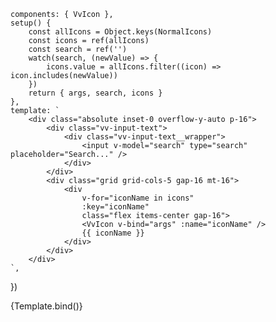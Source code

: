 
<Meta
	title="Components/Icon/Collection"
	component={VvIcon}
	args={defaultArgs}
	argTypes={argTypes}
/>

	components: { VvIcon },
	setup() {
		const allIcons = Object.keys(NormalIcons)
		const icons = ref(allIcons)
		const search = ref('')
		watch(search, (newValue) => {
			icons.value = allIcons.filter((icon) => icon.includes(newValue))
		})
		return { args, search, icons }
	},
	template: `
		<div class="absolute inset-0 overflow-y-auto p-16">
			<div class="vv-input-text">
				<div class="vv-input-text__wrapper">
					<input v-model="search" type="search" placeholder="Search..." />
				</div>
			</div>
			<div class="grid grid-cols-5 gap-16 mt-16">
				<div
					v-for="iconName in icons"
					:key="iconName"
					class="flex items-center gap-16">
					<VvIcon v-bind="args" :name="iconName" />
					{{ iconName }}
				</div>
			</div>
		</div>
	`,
})

<Canvas>
	<Story
		name="Collection"
		argTypes={{
			name: {
				control: {
					disable: true,
				},
			},
			src: {
				control: {
					disable: true,
				},
			},
			svg: {
				control: {
					disable: true,
				},
			},
		}}
	>
		{Template.bind()}
	</Story>
</Canvas>
